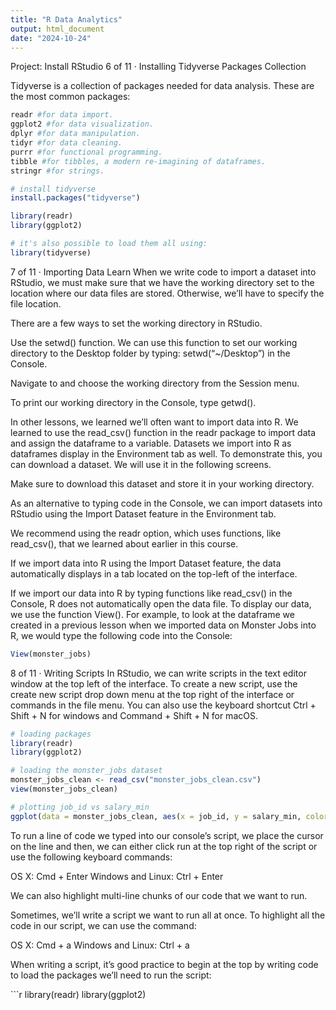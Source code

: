 ```yaml
---
title: "R Data Analytics"
output: html_document
date: "2024-10-24"
---
```



Project: Install RStudio
6 of 11 · Installing Tidyverse Packages Collection

Tidyverse is a collection of packages needed for data analysis.
These are the most common packages:
```r
readr #for data import.
ggplot2 #for data visualization.
dplyr #for data manipulation.
tidyr #for data cleaning.
purrr #for functional programming.
tibble #for tibbles, a modern re-imagining of dataframes.
stringr #for strings.

# install tidyverse
install.packages("tidyverse")

library(readr)
library(ggplot2)

# it's also possible to load them all using:
library(tidyverse)

```

7 of 11 · Importing Data
Learn
When we write code to import a dataset into RStudio, we must make sure that we have the working directory set to the location where our data files are stored. Otherwise, we'll have to specify the file location.

There are a few ways to set the working directory in RStudio.

Use the setwd() function. We can use this function to set our working directory to the Desktop folder by typing: setwd("~/Desktop") in the Console.

Navigate to and choose the working directory from the Session menu.

To print our working directory in the Console, type getwd().

In other lessons, we learned we'll often want to import data into R. We learned to use the read_csv() function in the readr package to import data and assign the dataframe to a variable. Datasets we import into R as dataframes display in the Environment tab as well. To demonstrate this, you can download a dataset. We will use it in the following screens.

Make sure to download this dataset and store it in your working directory.

As an alternative to typing code in the Console, we can import datasets into RStudio using the Import Dataset feature in the Environment tab.

We recommend using the readr option, which uses functions, like read_csv(), that we learned about earlier in this course.

If we import data into R using the Import Dataset feature, the data automatically displays in a tab located on the top-left of the interface.

If we import our data into R by typing functions like read_csv() in the Console, R does not automatically open the data file. To display our data, we use the function View(). For example, to look at the dataframe we created in a previous lesson when we imported data on Monster Jobs into R, we would type the following code into the Console:
```r
View(monster_jobs)
```

8 of 11 · Writing Scripts
In RStudio, we can write scripts in the text editor window at the top left of the interface. To create a new script, use the create new script drop down menu at the top right of the interface or commands in the file menu. You can also use the keyboard shortcut Ctrl + Shift + N for windows and Command + Shift + N for macOS.
```r
# loading packages
library(readr)
library(ggplot2)

# loading the monster_jobs dataset
monster_jobs_clean <- read_csv("monster_jobs_clean.csv")
view(monster_jobs_clean)

# plotting job_id vs salary_min
ggplot(data = monster_jobs_clean, aes(x = job_id, y = salary_min, color = job_type)) + geom_point() + labs(tittle = "Job ID vs Minimum Salary", x = "Job ID", y = "Minimum Salary", color = "Job Type")
```
To run a line of code we typed into our console's script, we place the cursor on the line and then, we can either click run at the top right of the script or use the following keyboard commands:

OS X: Cmd + Enter
Windows and Linux: Ctrl + Enter

We can also highlight multi-line chunks of our code that we want to run.

Sometimes, we'll write a script we want to run all at once. To highlight all the code in our script, we can use the command:

OS X: Cmd + a
Windows and Linux: Ctrl + a

When writing a script, it's good practice to begin at the top by writing code to load the packages we'll need to run the script:

```r
library(readr)
library(ggplot2)
